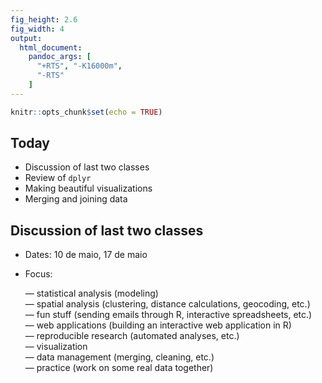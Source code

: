 ```yaml
---
fig_height: 2.6
fig_width: 4
output:
  html_document:
    pandoc_args: [
      "+RTS", "-K16000m",
      "-RTS"
    ]
---
```


```r
knitr::opts_chunk$set(echo = TRUE)
```


## Today

- Discussion of last two classes
- Review of `dplyr`
- Making beautiful visualizations
- Merging and joining data

## Discussion of last two classes

- Dates: 10 de maio, 17 de maio
- Focus:  

  --- statistical analysis (modeling)  
  --- spatial analysis (clustering, distance calculations, geocoding, etc.)  
  --- fun stuff (sending emails through R, interactive spreadsheets, etc.)  
  --- web applications (building an interactive web application in R)  
  --- reproducible research (automated analyses, etc.)  
  --- visualization  
  --- data management (merging, cleaning, etc.)  
  --- practice (work on some real data together)  